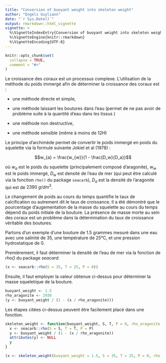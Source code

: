 ```yaml
---
title: "Conversion of buoyant weight into skeleton weight"
author: "Engels Guyliann"
date: "`r Sys.Date()`"
output: rmarkdown::html_vignette
vignette: >
  %\VignetteIndexEntry{Conversion of buoyant weight into skeleton weight}
  %\VignetteEngine{knitr::rmarkdown}
  %\VignetteEncoding{UTF-8}
---
```


```r
knitr::opts_chunk$set(
  collapse = TRUE,
  comment = "#>"
)
```


Le croissance des coraux est un processus complexe. L'utilisation de la méthode du poids immergé afin de déterminer la croissance des coraux est :

- une méthode directe et simple,

- une méthode laissant les boutures dans l'eau (permet de ne pas avoir de problème suite à la quantité d'eau dans les tissus )

- une méthode non destructive,

- une méthode sensible (même à moins de 12H)

Le principe d'archimède permet de convertir le poids immergé en poids du squelette via la formule suivante Jokiel et al (1978) :

$$w_{a} = \frac{w_{w}}{1 - \frac{D_w}{D_a}}$$

où $w_{a}$ est le poids du squelette (principalement composé d'aragonite),  $w_{w}$ est le poids immergé, $D_w$ est densité de l'eau de mer (qui peut être calculé via la fonction `rho()` du package `seacarb`), $D_a$ est la densité de l'aragonite  qui est de $2390 \ g/dm^3$.

Le changement de poids au cours du temps quantifie le taux de calcification ou autrement dit le taux de croissance. Il a été démontré que le pourcentage d'augementation de la masse du squelette au cours du temps dépend du poids initiale de la bouture. La présence de masse morte au sein des coraux est un problème dans la détermination du taux de croissance véritable des boutures.

Partons d'un exemple d'une bouture de 1.5 grammes mesuré dans une eau avec une salinité de 35, une température de 25°C, et une pression hydrostatique de 0.


Premièrement, il faut déterminer la densité de l'eau de mer via la fonction de *rho()* du package *seacard*. 

```r
(x <- seacarb::rho(S = 35, T = 25, P = 0))
```

Ensuite, il faut employer la valeur obtenue ci-dessus pour déterminer la masse squeletique de la bouture.

```r
buoyant_weight <- 1.5
rho_aragonite <- 2930
(y <- buoyant_weight / (1 - (x / rho_aragonite)))
```

Les étapes citées ci-dessus peuvent être facilement placé dans une fonction.

```r
skeleton_weight <- function(buoyant_weight, S, T, P = 0, rho_aragonite = 2930){
  x <- seacarb::rho(S = S, T = T, P = P)
  y <- buoyant_weight / (1 - (x / rho_aragonite))
  attributes(y) <- NULL
  y
}

(x <- skeleton_weight(buoyant_weight = 1.5, S = 35, T = 25, P = 0, rho_aragonite = 2930))
```


